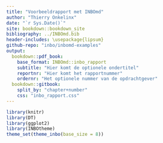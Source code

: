 ```yaml
--- 
title: "Voorbeeldrapport met INBOmd"
author: "Thierry Onkelinx"
date: "`r Sys.Date()`"
site: bookdown::bookdown_site
bibliography: ../INBOmd.bib
header-includes: \usepackage{lipsum}
github-repo: "inbo/inbomd-examples"
output:
  bookdown::pdf_book:
    base_format: INBOmd::inbo_rapport
    subtitle: "Hier komt de optionele ondertitel"
    reportnr: "Hier komt het rapportnummer"
    ordernr: "Het optionele nummer van de opdrachtgever"
  bookdown::gitbook:
    split_by: "chapter+number"
    css: "inbo_rapport.css"
---
```


```r
library(knitr)
library(DT)
library(ggplot2)
library(INBOtheme)
theme_set(theme_inbo(base_size = 8))
```
